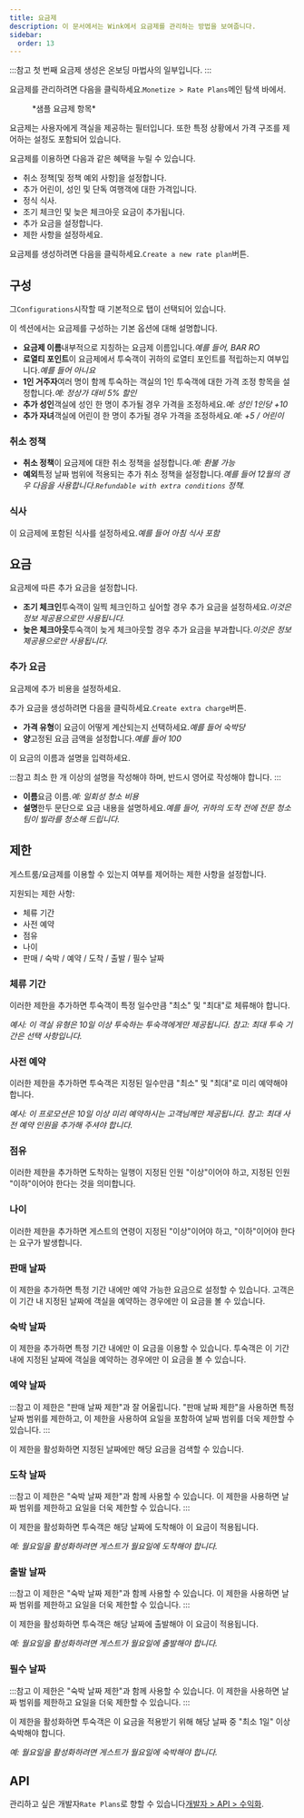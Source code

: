 ```yaml
---
title: 요금제
description: 이 문서에서는 Wink에서 요금제를 관리하는 방법을 보여줍니다.
sidebar:
  order: 13
---
```


:::참고
첫 번째 요금제 생성은 온보딩 마법사의 일부입니다.
:::

요금제를 관리하려면 다음을 클릭하세요.`Monetize > Rate Plans`메인 탐색 바에서.

<figure>
  <CloudinaryImage width="350" height="559" resize="scale" quality="best" alt="요금제" src="academy/rate-plan" errorImage="noimage_opaque_nyrtl0.png" />

  <figcaption>*샘플 요금제 항목*</figcaption>
</figure>


요금제는 사용자에게 객실을 제공하는 필터입니다.
또한 특정 상황에서 가격 구조를 제어하는 설정도 포함되어 있습니다.

요금제를 이용하면 다음과 같은 혜택을 누릴 수 있습니다.

* 취소 정책\[및 정책 예외 사항]을 설정합니다.
* 추가 어린이, 성인 및 단독 여행객에 대한 가격입니다.
* 정식 식사.
* 조기 체크인 및 늦은 체크아웃 요금이 추가됩니다.
* 추가 요금을 설정합니다.
* 제한 사항을 설정하세요.

요금제를 생성하려면 다음을 클릭하세요.`Create a new rate plan`버튼.

## 구성

그`Configurations`시작할 때 기본적으로 탭이 선택되어 있습니다.

이 섹션에서는 요금제를 구성하는 기본 옵션에 대해 설명합니다.

* **요금제 이름**내부적으로 지칭하는 요금제 이름입니다.*예를 들어, BAR RO*
* **로열티 포인트**이 요금제에서 투숙객이 귀하의 로열티 포인트를 적립하는지 여부입니다.*예를 들어 아니요*
* **1인 거주자**여러 명이 함께 투숙하는 객실의 1인 투숙객에 대한 가격 조정 항목을 설정합니다.*예: 정상가 대비 5% 할인*
* **추가 성인**객실에 성인 한 명이 추가될 경우 가격을 조정하세요.*예: 성인 1인당 +10*
* **추가 자녀**객실에 어린이 한 명이 추가될 경우 가격을 조정하세요.*예: +5 / 어린이*

### 취소 정책

* **취소 정책**이 요금제에 대한 취소 정책을 설정합니다.*예: 환불 가능*
* **예외**특정 날짜 범위에 적용되는 추가 취소 정책을 설정합니다.*예를 들어 12월의 경우 다음을 사용합니다.`Refundable with extra conditions` 정책.*

### 식사

이 요금제에 포함된 식사를 설정하세요.*예를 들어 아침 식사 포함*

## 요금

요금제에 따른 추가 요금을 설정합니다.

* **조기 체크인**투숙객이 일찍 체크인하고 싶어할 경우 추가 요금을 설정하세요.*이것은 정보 제공용으로만 사용됩니다.*
* **늦은 체크아웃**투숙객이 늦게 체크아웃할 경우 추가 요금을 부과합니다.*이것은 정보 제공용으로만 사용됩니다.*

### 추가 요금

요금제에 추가 비용을 설정하세요.

추가 요금을 생성하려면 다음을 클릭하세요.`Create extra charge`버튼.

* **가격 유형**이 요금이 어떻게 계산되는지 선택하세요.*예를 들어 숙박당*
* **양**고정된 요금 금액을 설정합니다.*예를 들어 100*

이 요금의 이름과 설명을 입력하세요.

:::참고
최소 한 개 이상의 설명을 작성해야 하며, 반드시 영어로 작성해야 합니다.
:::

* **이름**요금 이름.*예: 일회성 청소 비용*
* **설명**한두 문단으로 요금 내용을 설명하세요.*예를 들어, 귀하의 도착 전에 전문 청소팀이 빌라를 청소해 드립니다.*

## 제한

게스트룸/요금제를 이용할 수 있는지 여부를 제어하는 제한 사항을 설정합니다.

지원되는 제한 사항:

* 체류 기간
* 사전 예약
* 점유
* 나이
* 판매 / 숙박 / 예약 / 도착 / 출발 / 필수 날짜

### 체류 기간

이러한 제한을 추가하면 투숙객이 특정 일수만큼 "최소" 및 "최대"로 체류해야 합니다.

*예시: 이 객실 유형은 10일 이상 투숙하는 투숙객에게만 제공됩니다. 참고: 최대 투숙 기간은 선택 사항입니다.*

### 사전 예약

이러한 제한을 추가하면 투숙객은 지정된 일수만큼 "최소" 및 "최대"로 미리 예약해야 합니다.

*예시: 이 프로모션은 10일 이상 미리 예약하시는 고객님께만 제공됩니다. 참고: 최대 사전 예약 인원을 추가해 주셔야 합니다.*

### 점유

이러한 제한을 추가하면 도착하는 일행이 지정된 인원 "이상"이어야 하고, 지정된 인원 "이하"이어야 한다는 것을 의미합니다.

### 나이

이러한 제한을 추가하면 게스트의 연령이 지정된 "이상"이어야 하고, "이하"이어야 한다는 요구가 발생합니다.

### 판매 날짜

이 제한을 추가하면 특정 기간 내에만 예약 가능한 요금으로 설정할 수 있습니다. 고객은 이 기간 내 지정된 날짜에 객실을 예약하는 경우에만 이 요금을 볼 수 있습니다.

### 숙박 날짜

이 제한을 추가하면 특정 기간 내에만 이 요금을 이용할 수 있습니다. 투숙객은 이 기간 내에 지정된 날짜에 객실을 예약하는 경우에만 이 요금을 볼 수 있습니다.

### 예약 날짜

:::참고
이 제한은 "판매 날짜 제한"과 잘 어울립니다. "판매 날짜 제한"을 사용하면 특정 날짜 범위를 제한하고, 이 제한을 사용하여 요일을 포함하여 날짜 범위를 더욱 제한할 수 있습니다.
:::

이 제한을 활성화하면 지정된 날짜에만 해당 요금을 검색할 수 있습니다.

### 도착 날짜

:::참고
이 제한은 "숙박 날짜 제한"과 함께 사용할 수 있습니다. 이 제한을 사용하면 날짜 범위를 제한하고 요일을 더욱 제한할 수 있습니다.
:::

이 제한을 활성화하면 투숙객은 해당 날짜에 도착해야 이 요금이 적용됩니다.

*예: 월요일을 활성화하려면 게스트가 월요일에 도착해야 합니다.*

### 출발 날짜

:::참고
이 제한은 "숙박 날짜 제한"과 함께 사용할 수 있습니다. 이 제한을 사용하면 날짜 범위를 제한하고 요일을 더욱 제한할 수 있습니다.
:::

이 제한을 활성화하면 투숙객은 해당 날짜에 출발해야 이 요금이 적용됩니다.

*예: 월요일을 활성화하려면 게스트가 월요일에 출발해야 합니다.*

### 필수 날짜

:::참고
이 제한은 "숙박 날짜 제한"과 함께 사용할 수 있습니다. 이 제한을 사용하면 날짜 범위를 제한하고 요일을 더욱 제한할 수 있습니다.
:::

이 제한을 활성화하면 투숙객은 이 요금을 적용받기 위해 해당 날짜 중 "최소 1일" 이상 숙박해야 합니다.

*예: 월요일을 활성화하려면 게스트가 월요일에 숙박해야 합니다.*

## API

관리하고 싶은 개발자`Rate Plans`로 향할 수 있습니다[개발자 > API > 수익화](/developers/apis/#monetize-api).

